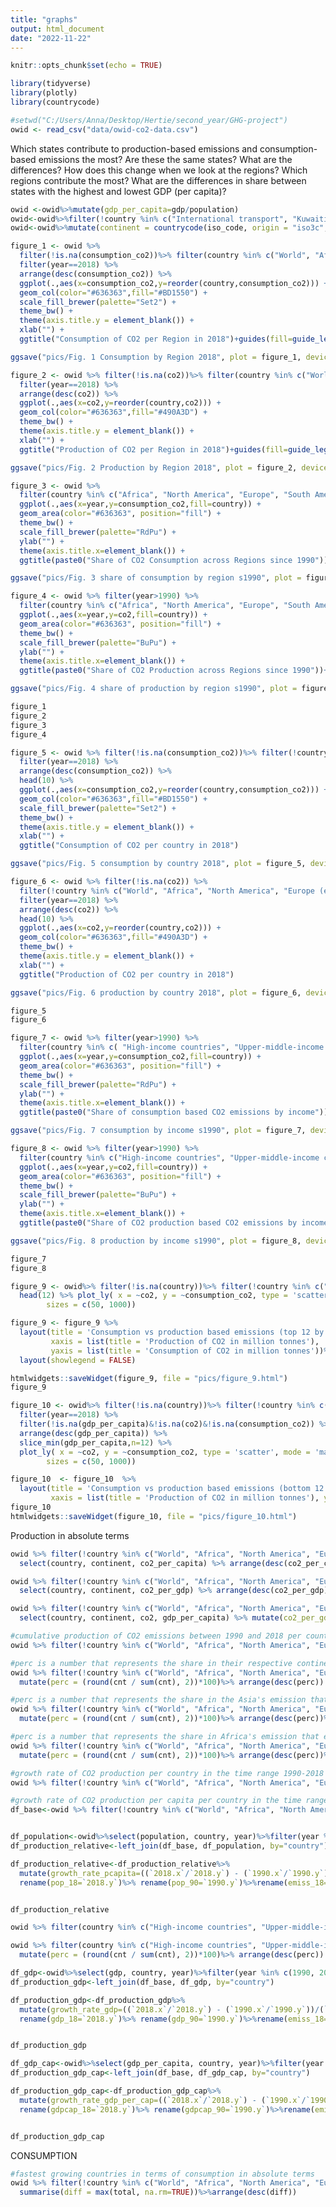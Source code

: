 ```yaml
---
title: "graphs"
output: html_document
date: "2022-11-22"
---
```


```r
knitr::opts_chunk$set(echo = TRUE)
```

```r
library(tidyverse)
library(plotly)
library(countrycode)
```

```r
#setwd("C:/Users/Anna/Desktop/Hertie/second_year/GHG-project")
owid <- read_csv("data/owid-co2-data.csv")
```

Which states contribute to production-based emissions and consumption-based emissions the most? Are these the same states? What are the differences?
How does this change when we look at the regions? Which regions contribute the most? 
What are the differences in share between states with the highest and lowest GDP (per capita)?

```r
owid <-owid%>%mutate(gdp_per_capita=gdp/population)
owid<-owid%>%filter(!country %in% c("International transport", "Kuwaiti Oil Fires"))
owid<-owid%>%mutate(continent = countrycode(iso_code, origin = "iso3c", destination = "continent"))
```

```r
figure_1 <- owid %>% 
  filter(!is.na(consumption_co2))%>% filter(country %in% c("World", "Africa", "North America", "Europe (excl. EU-28)", "South America", "Asia", "Australia", "Asia (excl. China & India)", "European Union (28)", "North America (excl. USA)", "Oceania", "Antarctica"))%>%
  filter(year==2018) %>% 
  arrange(desc(consumption_co2)) %>% 
  ggplot(.,aes(x=consumption_co2,y=reorder(country,consumption_co2))) +
  geom_col(color="#636363",fill="#BD1550") +
  scale_fill_brewer(palette="Set2") +
  theme_bw() +
  theme(axis.title.y = element_blank()) +
  xlab("") +
  ggtitle("Consumption of CO2 per Region in 2018")+guides(fill=guide_legend(title=" "))

ggsave("pics/Fig. 1 Consumption by Region 2018", plot = figure_1, device = "png", width = 10, height = 8)
```

```r
figure_2 <- owid %>% filter(!is.na(co2))%>% filter(country %in% c("World", "Africa", "North America", "Europe (excl. EU-28)", "South America", "Asia", "Australia", "Asia (excl. China & India)", "European Union (28)", "North America (excl. USA)", "Oceania", "Antarctica"))%>%
  filter(year==2018) %>% 
  arrange(desc(co2)) %>% 
  ggplot(.,aes(x=co2,y=reorder(country,co2))) +
  geom_col(color="#636363",fill="#490A3D") +
  theme_bw() +
  theme(axis.title.y = element_blank()) +
  xlab("") +
  ggtitle("Production of CO2 per Region in 2018")+guides(fill=guide_legend(title=" "))

ggsave("pics/Fig. 2 Production by Region 2018", plot = figure_2, device = "png", width = 10, height = 8)
```

```r
figure_3 <- owid %>% 
  filter(country %in% c("Africa", "North America", "Europe", "South America", "Asia", "Australia", "Asia (excl. China & India)", "North America (excl. USA)", "Oceania", "Antarctica")) %>% 
  ggplot(.,aes(x=year,y=consumption_co2,fill=country)) +
  geom_area(color="#636363", position="fill") +
  theme_bw() +
  scale_fill_brewer(palette="RdPu") +
  ylab("") +
  theme(axis.title.x=element_blank()) +
  ggtitle(paste0("Share of CO2 Consumption across Regions since 1990"))+guides(fill=guide_legend(title=" "))

ggsave("pics/Fig. 3 share of consumption by region s1990", plot = figure_3, device = "png", width = 10, height = 8)
```

```r
figure_4 <- owid %>% filter(year>1990) %>%
  filter(country %in% c("Africa", "North America", "Europe", "South America", "Asia", "Australia", "Asia (excl. China & India)", "North America (excl. USA)", "Oceania", "Antarctica")) %>% 
  ggplot(.,aes(x=year,y=co2,fill=country)) +
  geom_area(color="#636363", position="fill") +
  theme_bw() +
  scale_fill_brewer(palette="BuPu") +
  ylab("") +
  theme(axis.title.x=element_blank()) +
  ggtitle(paste0("Share of CO2 Production across Regions since 1990"))+guides(fill=guide_legend(title=" "))

ggsave("pics/Fig. 4 share of production by region s1990", plot = figure_4, device = "png", width = 10, height = 8)
```

```r
figure_1
figure_2
figure_3
figure_4
```


```r
figure_5 <- owid %>% filter(!is.na(consumption_co2))%>% filter(!country %in% c("World", "Africa", "North America", "Europe (excl. EU-28)", "South America", "Asia", "Australia", "Asia (excl. China & India)", "European Union (28)", "Europe","Europe (excl. EU-27)", "European Union (27)", "High-income countries", "Upper-middle-income countries", "Lower-middle-income countries", "North America (excl. USA)","Oceania", "Antarctica"))%>%
  filter(year==2018) %>% 
  arrange(desc(consumption_co2)) %>% 
  head(10) %>% 
  ggplot(.,aes(x=consumption_co2,y=reorder(country,consumption_co2))) +
  geom_col(color="#636363",fill="#BD1550") +
  scale_fill_brewer(palette="Set2") +
  theme_bw() +
  theme(axis.title.y = element_blank()) +
  xlab("") +
  ggtitle("Consumption of CO2 per country in 2018")

ggsave("pics/Fig. 5 consumption by country 2018", plot = figure_5, device = "png", width = 10, height = 8)
```

```r
figure_6 <- owid %>% filter(!is.na(co2)) %>% 
  filter(!country %in% c("World", "Africa", "North America", "Europe (excl. EU-28)", "South America", "Asia", "Australia", "Asia (excl. China & India)", "European Union (28)", "Europe","Europe (excl. EU-27)", "European Union (27)", "High-income countries", "Upper-middle-income countries", "Lower-middle-income countries", "North America (excl. USA)",  "Oceania", "Antarctica")) %>%
  filter(year==2018) %>% 
  arrange(desc(co2)) %>% 
  head(10) %>% 
  ggplot(.,aes(x=co2,y=reorder(country,co2))) +
  geom_col(color="#636363",fill="#490A3D") +
  theme_bw() +
  theme(axis.title.y = element_blank()) +
  xlab("") +
  ggtitle("Production of CO2 per country in 2018")

ggsave("pics/Fig. 6 production by country 2018", plot = figure_6, device = "png", width = 10, height = 8)
```


```r
figure_5
figure_6
```

```r
figure_7 <- owid %>% filter(year>1990) %>%
  filter(country %in% c( "High-income countries", "Upper-middle-income countries", "Lower-middle-income countries", "Low-income countries")) %>% 
  ggplot(.,aes(x=year,y=consumption_co2,fill=country)) +
  geom_area(color="#636363", position="fill") +
  theme_bw() +
  scale_fill_brewer(palette="RdPu") +
  ylab("") +
  theme(axis.title.x=element_blank()) +
  ggtitle(paste0("Share of consumption based CO2 emissions by income"))+guides(fill=guide_legend(title=" "))

ggsave("pics/Fig. 7 consumption by income s1990", plot = figure_7, device = "png", width = 10, height = 8)

figure_8 <- owid %>% filter(year>1990) %>%
  filter(country %in% c("High-income countries", "Upper-middle-income countries", "Lower-middle-income countries", "Low-income countries")) %>% 
  ggplot(.,aes(x=year,y=co2,fill=country)) +
  geom_area(color="#636363", position="fill") +
  theme_bw() +
  scale_fill_brewer(palette="BuPu") +
  ylab("") +
  theme(axis.title.x=element_blank()) +
  ggtitle(paste0("Share of CO2 production based CO2 emissions by income"))+guides(fill=guide_legend(title=" "))

ggsave("pics/Fig. 8 production by income s1990", plot = figure_8, device = "png", width = 10, height = 8)
```

```r
figure_7
figure_8
```

```r
figure_9 <- owid%>% filter(!is.na(country))%>% filter(!country %in% c("World", "Africa", "North America", "Europe (excl. EU-28)", "South America", "Asia","Asia (excl. China & India)", "European Union (28)", "Europe","Europe (excl. EU-27)", "European Union (27)", "High-income countries", "Upper-middle-income countries", "Lower-middle-income countries", "North America (excl. USA)", "Oceania", "Antarctica")) %>%filter(year==2018) %>%  filter(!is.na(gdp_per_capita)&!is.na(co2)&!is.na(consumption_co2))%>%arrange(desc(gdp_per_capita)) %>% 
  head(12) %>% plot_ly( x = ~co2, y = ~consumption_co2, type = 'scatter', mode = 'markers', size = ~gdp_per_capita, color = ~country, colors = 'Paired',
        sizes = c(50, 1000))

figure_9 <- figure_9 %>%
  layout(title = 'Consumption vs production based emissions (top 12 by GDP per capita)',
         xaxis = list(title = 'Production of CO2 in million tonnes'), 
         yaxis = list(title = 'Consumption of CO2 in million tonnes'))%>%  
  layout(showlegend = FALSE)

htmlwidgets::saveWidget(figure_9, file = "pics/figure_9.html")
figure_9
```



```r
figure_10 <- owid%>% filter(!is.na(country))%>% filter(!country %in% c("World", "Africa", "North America", "Europe (excl. EU-28)", "South America", "Asia","Asia (excl. China & India)", "European Union (28)", "Europe","Europe (excl. EU-27)", "European Union (27)", "High-income countries", "Upper-middle-income countries", "Lower-middle-income countries", "North America (excl. USA)", "Oceania", "Antarctica"))%>%
  filter(year==2018) %>%
  filter(!is.na(gdp_per_capita)&!is.na(co2)&!is.na(consumption_co2)) %>%
  arrange(desc(gdp_per_capita)) %>% 
  slice_min(gdp_per_capita,n=12) %>% 
  plot_ly( x = ~co2, y = ~consumption_co2, type = 'scatter', mode = 'markers', size = ~gdp_per_capita, color = ~country, colors = 'Paired',
        sizes = c(50, 1000))

figure_10  <- figure_10  %>%
  layout(title = 'Consumption vs production based emissions (bottom 12 by GDP per capita)',
         xaxis = list(title = 'Production of CO2 in million tonnes'), yaxis = list(title = 'Consumption of CO2 in million tonnes'))
figure_10
htmlwidgets::saveWidget(figure_10, file = "pics/figure_10.html")
```

Production in absolute terms

```r
owid %>% filter(!country %in% c("World", "Africa", "North America", "Europe (excl. EU-28)", "South America", "Asia","Asia (excl. China & India)", "European Union (28)", "Europe","Europe (excl. EU-27)", "European Union (27)", "High-income countries", "Upper-middle-income countries", "Lower-middle-income countries","Low-income countries", "North America (excl. USA)", "Oceania", "Antarctica"))%>% filter(year ==2018)%>% 
  select(country, continent, co2_per_capita) %>% arrange(desc(co2_per_capita))

```
```r
owid %>% filter(!country %in% c("World", "Africa", "North America", "Europe (excl. EU-28)", "South America", "Asia","Asia (excl. China & India)", "European Union (28)", "Europe","Europe (excl. EU-27)", "European Union (27)", "High-income countries", "Upper-middle-income countries", "Lower-middle-income countries","Low-income countries", "North America (excl. USA)", "Oceania", "Antarctica"))%>% filter(year ==2018)%>% 
  select(country, continent, co2_per_gdp) %>% arrange(desc(co2_per_gdp))

```
```r
owid %>% filter(!country %in% c("World", "Africa", "North America", "Europe (excl. EU-28)", "South America", "Asia","Asia (excl. China & India)", "European Union (28)", "Europe","Europe (excl. EU-27)", "European Union (27)", "High-income countries", "Upper-middle-income countries", "Lower-middle-income countries","Low-income countries", "North America (excl. USA)", "Oceania", "Antarctica"))%>% filter(year ==2018)%>% 
  select(country, continent, co2, gdp_per_capita) %>% mutate(co2_per_gdp_per_capita=co2/gdp_per_capita)%>%arrange(desc(co2_per_gdp_per_capita))

```

```r
#cumulative production of CO2 emissions between 1990 and 2018 per country
owid %>% filter(!country %in% c("World", "Africa", "North America", "Europe (excl. EU-28)", "South America", "Asia","Asia (excl. China & India)", "European Union (28)", "Europe","Europe (excl. EU-27)", "European Union (27)", "High-income countries", "Upper-middle-income countries", "Lower-middle-income countries","Low-income countries", "North America (excl. USA)", "Oceania", "Antarctica"))%>% filter(year %in% c(1990, 2018))%>% select(country, year, cumulative_co2, continent)%>% pivot_wider(names_from = year, values_from = cumulative_co2)%>%mutate(diff=`2018`-`1990`)%>% filter(!is.na(`2018`) & !is.na(`1990`)) %>% arrange(desc(diff))
```
```r
#perc is a number that represents the share in their respective continents' emission that countries had between 1990 and 2018
owid %>% filter(!country %in% c("World", "Africa", "North America", "Europe (excl. EU-28)", "South America", "Asia","Asia (excl. China & India)", "European Union (28)", "Europe","Europe (excl. EU-27)", "European Union (27)", "High-income countries", "Upper-middle-income countries", "Lower-middle-income countries","Low-income countries", "North America (excl. USA)", "Oceania", "Antarctica"))%>% filter(year %in% c(1990, 2018))%>% select(country, year, cumulative_co2, continent)%>% pivot_wider(names_from = year, values_from = cumulative_co2)%>%mutate(diff=`2018`-`1990`)%>%arrange(desc(diff))%>% filter(!is.na(`2018`) & !is.na(`1990`))%>%group_by(continent, country)%>%summarise(cnt = sum(diff, na.rm=T)) %>%
  mutate(perc = (round(cnt / sum(cnt), 2))*100)%>% arrange(desc(perc))
```

```r
#perc is a number that represents the share in the Asia's emission that country had between 1990 and 2018 
owid %>% filter(!country %in% c("World", "Africa", "North America", "Europe (excl. EU-28)", "South America", "Asia","Asia (excl. China & India)", "European Union (28)", "Europe","Europe (excl. EU-27)", "European Union (27)", "High-income countries", "Upper-middle-income countries", "Lower-middle-income countries","Low-income countries", "North America (excl. USA)", "Oceania", "Antarctica"))%>% filter(year %in% c(1990, 2018))%>% select(country, year, cumulative_co2, continent)%>% pivot_wider(names_from = year, values_from = cumulative_co2)%>%mutate(diff=`2018`-`1990`)%>%arrange(desc(diff))%>% filter(!is.na(`2018`) & !is.na(`1990`))%>%group_by(continent, country)%>%summarise(cnt = sum(diff, na.rm=T)) %>%
  mutate(perc = (round(cnt / sum(cnt), 2))*100)%>% arrange(desc(perc))%>%filter(continent=="Asia")
```

```r
#perc is a number that represents the share in Africa's emission that each country had between 1990 and 2018
owid %>% filter(!country %in% c("World", "Africa", "North America", "Europe (excl. EU-28)", "South America", "Asia","Asia (excl. China & India)", "European Union (28)", "Europe","Europe (excl. EU-27)", "European Union (27)", "High-income countries", "Upper-middle-income countries", "Lower-middle-income countries","Low-income countries", "North America (excl. USA)", "Oceania", "Antarctica"))%>% filter(year %in% c(1990, 2018))%>% select(country, year, cumulative_co2, continent)%>% pivot_wider(names_from = year, values_from = cumulative_co2)%>%mutate(diff=`2018`-`1990`)%>%arrange(desc(diff))%>% filter(!is.na(`2018`) & !is.na(`1990`))%>%group_by(continent, country)%>%summarise(cnt = sum(diff, na.rm=T)) %>%
  mutate(perc = (round(cnt / sum(cnt), 2))*100)%>% arrange(desc(perc))%>%filter(continent=="Africa")
```

```r
#growth rate of CO2 production per country in the time range 1990-2018
owid %>% filter(!country %in% c("World", "Africa", "North America", "Europe (excl. EU-28)", "South America", "Asia","Asia (excl. China & India)", "European Union (28)", "Europe","Europe (excl. EU-27)", "European Union (27)", "High-income countries", "Upper-middle-income countries", "Lower-middle-income countries","Low-income countries", "North America (excl. USA)", "Oceania", "Antarctica"))%>% filter(year %in% c(1990, 2018))%>% select(country, year, cumulative_co2, continent)%>% pivot_wider(names_from = year, values_from = cumulative_co2)%>%mutate(diff=`2018`-`1990`)%>% filter(!is.na(`2018`) & !is.na(`1990`)) %>% mutate(growth_rate=(`2018`-`1990`)/`1990`)%>%arrange(desc(growth_rate))
```

```r
#growth rate of CO2 production per capita per country in the time range 1990-2018
df_base<-owid %>% filter(!country %in% c("World", "Africa", "North America", "Europe (excl. EU-28)", "South America", "Asia","Asia (excl. China & India)", "European Union (28)", "Europe","Europe (excl. EU-27)", "European Union (27)", "High-income countries", "Upper-middle-income countries", "Lower-middle-income countries","Low-income countries", "North America (excl. USA)", "Oceania", "Antarctica"))%>% filter(year %in% c(1990, 2018))%>% select(country, year, cumulative_co2, continent)%>% pivot_wider(names_from = year, values_from = cumulative_co2)%>% filter(!is.na(`2018`) & !is.na(`1990`))


df_population<-owid%>%select(population, country, year)%>%filter(year %in% c(1990, 2018))%>%pivot_wider(names_from = year, values_from = population)
df_production_relative<-left_join(df_base, df_population, by="country")

df_production_relative<-df_production_relative%>%
  mutate(growth_rate_pcapita=((`2018.x`/`2018.y`) - (`1990.x`/`1990.y`))/(`1990.x`/`1990.y`))%>%
  rename(pop_18=`2018.y`)%>% rename(pop_90=`1990.y`)%>%rename(emiss_18=`2018.x`)%>%rename(emiss_90=`1990.x`)%>% arrange(desc(growth_rate_pcapita))


df_production_relative
```

```r
owid %>% filter(country %in% c("High-income countries", "Upper-middle-income countries", "Lower-middle-income countries","Low-income countries"))%>% filter(year %in% c(1990, 2018))%>% select(country, year, cumulative_co2)%>% pivot_wider(names_from = year, values_from = cumulative_co2)%>%mutate(diff=(`2018`-`1990`)/`1990`)%>%arrange(desc(diff))%>% filter(!is.na(`2018`) & !is.na(`1990`))
```

```r
owid %>% filter(country %in% c("High-income countries", "Upper-middle-income countries", "Lower-middle-income countries","Low-income countries"))%>% filter(year %in% c(1990, 2018))%>% select(country, year, cumulative_co2)%>% pivot_wider(names_from = year, values_from = cumulative_co2)%>%mutate(diff=(`2018`-`1990`)/`1990`)%>%arrange(desc(diff))%>% filter(!is.na(`2018`) & !is.na(`1990`))%>%group_by(country)%>%summarise(cnt = sum(diff, na.rm=T)) %>%
  mutate(perc = (round(cnt / sum(cnt), 2))*100)%>% arrange(desc(perc))
```

```r
df_gdp<-owid%>%select(gdp, country, year)%>%filter(year %in% c(1990, 2018))%>%pivot_wider(names_from = year, values_from = gdp)
df_production_gdp<-left_join(df_base, df_gdp, by="country")

df_production_gdp<-df_production_gdp%>%
  mutate(growth_rate_gdp=((`2018.x`/`2018.y`) - (`1990.x`/`1990.y`))/(`1990.x`/`1990.y`))%>%
  rename(gdp_18=`2018.y`)%>% rename(gdp_90=`1990.y`)%>%rename(emiss_18=`2018.x`)%>%rename(emiss_90=`1990.x`)%>% arrange(desc(growth_rate_gdp))


df_production_gdp
```

```r
df_gdp_cap<-owid%>%select(gdp_per_capita, country, year)%>%filter(year %in% c(1990, 2018))%>%pivot_wider(names_from = year, values_from = gdp_per_capita)
df_production_gdp_cap<-left_join(df_base, df_gdp_cap, by="country")

df_production_gdp_cap<-df_production_gdp_cap%>%
  mutate(growth_rate_gdp_per_cap=((`2018.x`/`2018.y`) - (`1990.x`/`1990.y`))/(`1990.x`/`1990.y`))%>%
  rename(gdpcap_18=`2018.y`)%>% rename(gdpcap_90=`1990.y`)%>%rename(emiss_18=`2018.x`)%>%rename(emiss_90=`1990.x`)%>% arrange(desc(growth_rate_gdp_per_cap))


df_production_gdp_cap
```



CONSUMPTION

```r
#fastest growing countries in terms of consumption in absolute terms
owid %>% filter(!country %in% c("World", "Africa", "North America", "Europe (excl. EU-28)", "South America", "Asia","Asia (excl. China & India)", "European Union (28)", "Europe","Europe (excl. EU-27)", "European Union (27)", "High-income countries", "Upper-middle-income countries", "Lower-middle-income countries","Low-income countries", "North America (excl. USA)", "Oceania", "Antarctica"))%>%select(country, year, consumption_co2, continent)%>%filter(year %in% 1990:2018)%>%group_by(country)%>%filter(!is.na(consumption_co2))%>%summarise(total=cumsum(consumption_co2))%>%
  summarise(diff = max(total, na.rm=TRUE))%>%arrange(desc(diff))
```


